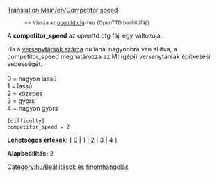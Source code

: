[[Translation:Main/en/Competitor speed]]
:<small><< Vissza az [[Main/hu/Openttd.cfg|openttd.cfg]]-hez (OpenTTD beállítófájl)</small>


A '''competitor_speed''' az openttd.cfg fájl egy változója.

Ha a [[Main/hu/Max no competitors|versenytársak száma]] nullánál nagyobbra van állítva, a competitor_speed meghatározza az MI (gépi) versenytársak építkezési sebességét.<br><br>
0 = nagyon lassú<br>
1 = lassú<br>
2 = közepes<br>
3 = gyors<br>
4 = nagyon gyors<br>

<pre>
[difficulty]
competitor_speed = 2
</pre>

'''Lehetséges értékek:''' [ 0 | 1 | 2 | 3 | 4 ]

'''Alapbeállítás:''' 2


[[Category:hu/Beállítások és finomhangolás]]
